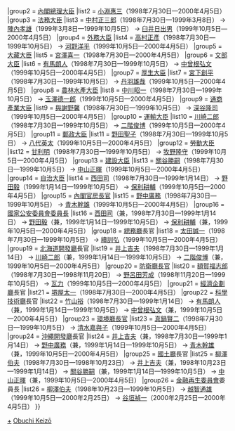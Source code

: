 {{Navbox
|name = 小淵內閣
|title = [[小淵內閣]]
|state = {{{state|collapsed}}}
|list1 = {{#ifeq:{{{1}}}|nocat||
{{Navbox with columns|child
|fullwidth = true
|colstyle = text-align: center; vertical-align: middle;
|oddcolstyle = background: #e9e9e9;
|evencolstyle = background: #f9f9f9;
|col1width = 20%
|col2width = 60%
|col3width = 20%
|col1 = [[第二次橋本內閣]]<br /><small>（[[:Template:第二次橋本內閣|模板]]）</small>
|col2 = '''[[小淵內閣 (第一次改造)|第一次改造內閣]]''' - '''[[小淵內閣 (第二次改造)|第二次改造內閣]]'''<br />（1998年7月30日—2000年4月5日）
|col3 = [[第一次森內閣]]<br /><small>（[[:Template:第一次森內閣|模板]]）</small>
}}
}}
|group2  = [[內閣總理大臣]]
|list2   = [[小淵惠三]]（1998年7月30日—2000年4月5日）
|group3  = [[法務大臣]]
|list3   = [[中村正三郎]]（1998年7月30日—1999年3月8日） → [[陣內孝雄]]（1999年3月8日—1999年10月5日） → [[臼井日出男]]（1999年10月5日—2000年4月5日）
|group4  = [[外務大臣 (日本)|外務大臣]]
|list4   = [[高村正彥]]（1998年7月30日—1999年10月5日） → [[河野洋平]]（1999年10月5日—2000年4月5日） 
|group5  = [[大藏大臣]]
|list5   = [[宮澤喜一]]（1998年7月30日—2000年4月5日） 
|group6  = [[文部大臣]]
|list6   = [[有馬朗人]]（1998年7月30日—1999年10月5日） → [[中曾根弘文]]（1999年10月5日—2000年4月5日）
|group7  = [[厚生大臣]]
|list7   = [[宮下創平]]（1998年7月30日—1999年10月5日） → [[丹羽雄哉]]（1999年10月5日—2000年4月5日） 
|group8  = [[農林水產大臣]]
|list8   = [[中川昭一]]（1998年7月30日—1999年10月5日） → [[玉澤德一郎]]（1999年10月5日—2000年4月5日） 
|group9  = [[通商產業大臣]]
|list9   = [[與謝野馨]]（1998年7月30日—1999年10月5日） → [[深谷隆司]]（1999年10月5日—2000年4月5日） 
|group10  = [[運輸大臣]]
|list10   = [[川崎二郎]]（1998年7月30日—1999年10月5日） → [[二階俊博]]（1999年10月5日—2000年4月5日）
|group11  = [[郵政大臣]]
|list11   = [[野田聖子]]（1998年7月30日—1999年10月5日） → [[八代英太]]（1999年10月5日—2000年4月5日） 
|group12  = [[勞動大臣]]
|list12   = [[甘利明]]（1998年7月30日—1999年10月5日） → [[牧野隆守]]（1999年10月5日—2000年4月5日） 
|group13  = [[建設大臣]]
|list13   = [[關谷勝嗣]]（1998年7月30日—1999年10月5日） → [[中山正暉]]（1999年10月5日—2000年4月5日）  
|group14 = [[自治大臣]]
|list14  = [[西田司]]（1998年7月30日—1999年1月14日） → [[野田毅 (政治家)|野田毅]]（1999年1月14日—1999年10月5日） → [[保利耕輔]]（1999年10月5日—2000年4月5日） 
|group15 = [[內閣官房長官]]
|list15  = [[野中廣務]]（1998年7月30日—1999年10月5日） → [[青木幹雄]]（1999年10月5日—2000年4月5日）
|group16 = [[國家公安委員會委員長]]
|list16  = [[西田司]]（兼，1998年7月30日—1999年1月14日） → [[野田毅 (政治家)|野田毅]]（兼，1999年1月14日—1999年10月5日） → [[保利耕輔]]（兼，1999年10月5日—2000年4月5日）
|group18  = [[總務廳 (日本)|總務廳]]長官
|list18   = [[太田誠一]]（1998年7月30日—1999年10月5日） → [[續訓弘]]（1999年10月5日—2000年4月5日）
|group19  = [[北海道開發廳]]長官
|list19   = [[井上吉夫]]（1998年7月30日—1999年1月14日） → [[川崎二郎]]（兼，1999年1月14日—1999年10月5日） → [[二階俊博]]（兼，1999年10月5日—2000年4月5日） 
|group20  = [[防衛廳長官]]
|list20   = [[額賀福志郎]]（1998年7月30日—1998年11月20日） → [[野呂田芳成]]（1998年11月20日—1999年10月5日） → [[瓦力 (政治人物)|瓦力]]（1999年10月5日—2000年4月5日）
|group21  = [[經濟企劃廳]]長官
|list21   = [[堺屋太一]]（1998年7月30日—2000年4月5日） 
|group22  = [[科學技術廳]]長官
|list22   = [[竹山裕]]（1998年7月30日—1999年1月14日） → [[有馬朗人]]（兼，1999年1月14日—1999年10月5日） → [[中曾根弘文]]（兼，1999年10月5日—2000年4月5日）
|group23  = [[環境廳長官]]
|list23   = [[真鍋賢二]]（1998年7月30日—1999年10月5日） → [[清水嘉與子]]（1999年10月5日—2000年4月5日）
|group24 = [[沖繩開發廳]]長官
|list24  = [[井上吉夫]]（兼，1998年7月30日—1999年1月14日） → [[野中廣務]]（兼，1999年1月14日—1999年10月5日） → [[青木幹雄]]（兼，1999年10月5日—2000年4月5日）
|group25 = [[國土廳]]長官
|list25  = [[柳澤伯夫]]（1998年7月30日—1998年10月23日） → [[井上吉夫]]（兼，1998年10月23日—1999年1月14日） → [[關谷勝嗣]]（兼，1999年1月14日—1999年10月5日） → [[中山正暉]]（兼，1999年10月5日—2000年4月5日） 
|group26 = [[金融再生委員會]]委員長
|list26  = [[柳澤伯夫]]（1998年10月23日—1999年10月5日） → [[越智通雄]]（1999年10月5日—2000年2月25日） → [[谷垣禎一]]（2000年2月25日—2000年4月5日）
}}
<noinclude>
[[Category:小淵內閣閣僚|+]]
[[Category:日本內閣模板|Obuchi Keizō]]
</noinclude>